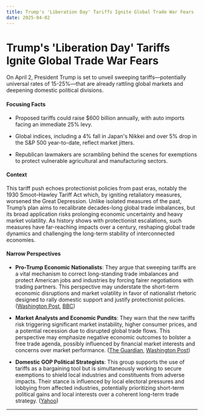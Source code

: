 ```yaml
---
title: Trump's 'Liberation Day' Tariffs Ignite Global Trade War Fears
date: 2025-04-02
---
```


# Trump's 'Liberation Day' Tariffs Ignite Global Trade War Fears

On April 2, President Trump is set to unveil sweeping tariffs—potentially universal rates of 15-25%—that are already rattling global markets and deepening domestic political divisions.

#### Focusing Facts

- Proposed tariffs could raise $600 billion annually, with auto imports facing an immediate 25% levy.

- Global indices, including a 4% fall in Japan's Nikkei and over 5% drop in the S&P 500 year-to-date, reflect market jitters.

- Republican lawmakers are scrambling behind the scenes for exemptions to protect vulnerable agricultural and manufacturing sectors.

#### Context

This tariff push echoes protectionist policies from past eras, notably the 1930 Smoot–Hawley Tariff Act which, by igniting retaliatory measures, worsened the Great Depression. Unlike isolated measures of the past, Trump’s plan aims to recalibrate decades-long global trade imbalances, but its broad application risks prolonging economic uncertainty and heavy market volatility. As history shows with protectionist escalations, such measures have far-reaching impacts over a century, reshaping global trade dynamics and challenging the long-term stability of interconnected economies.

#### Narrow Perspectives

- **Pro-Trump Economic Nationalists**: They argue that sweeping tariffs are a vital mechanism to correct long-standing trade imbalances and protect American jobs and industries by forcing fairer negotiations with trading partners. This perspective may understate the short-term economic disruptions and market volatility in favor of nationalist rhetoric designed to rally domestic support and justify protectionist policies. ([Washington Post](https://www.washingtonpost.com/business/2025/04/01/trump-tariffs-draft-recession-projection/), [BBC](https://www.bbc.com/news/articles/czjny8kee1zo))

- **Market Analysts and Economic Pundits**: They warn that the new tariffs risk triggering significant market instability, higher consumer prices, and a potential recession due to disrupted global trade flows. This perspective may emphasize negative economic outcomes to bolster a free trade agenda, possibly influenced by financial market interests and concerns over market performance. ([The Guardian](https://www.theguardian.com/business/2025/mar/31/trump-tariffs-global-stock-markets), [Washington Post](https://www.washingtonpost.com/business/2025/03/31/trump-tariffs-stock-market-downturn/))

- **Domestic GOP Political Strategists**: This group supports the use of tariffs as a bargaining tool but is simultaneously working to secure exemptions to shield local industries and constituents from adverse impacts. Their stance is influenced by local electoral pressures and lobbying from affected industries, potentially prioritizing short-term political gains and local interests over a coherent long-term trade strategy. ([Yahoo](https://www.yahoo.com/news/republicans-scramble-shield-states-trump-084500076.html))

---
